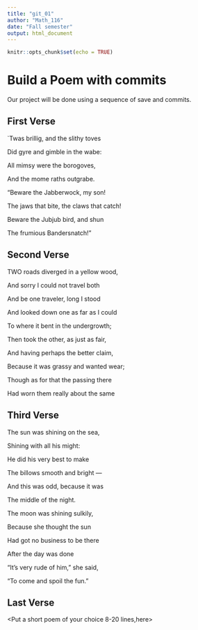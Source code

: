 ---
title: "git_01"
author: "Math_116"
date: "Fall semester"
output: html_document
---

```{r setup, include=FALSE}
knitr::opts_chunk$set(echo = TRUE)
```


# Build a Poem with commits
Our project will be done using a sequence of save and commits.



## First Verse
`Twas brillig, and the slithy toves

   Did gyre and gimble in the wabe:
   
 All mimsy were the borogoves,
 
   And the mome raths outgrabe.
   
   "Beware the Jabberwock, my son!

   The jaws that bite, the claws that catch!
   
 Beware the Jubjub bird, and shun
 
  The frumious Bandersnatch!"
  
   
## Second Verse
TWO roads diverged in a yellow wood, 

And sorry I could not travel both  

And be one traveler, long I stood  

And looked down one as far as I could  

To where it bent in the undergrowth;          
  
  
Then took the other, as just as fair, 

And having perhaps the better claim, 

Because it was grassy and wanted wear;  

Though as for that the passing there  

Had worn them really about the same 




## Third Verse
The sun was shining on the sea, 

Shining with all his might: 

He did his very best to make 

The billows smooth and bright — 

And this was odd, because it was 

The middle of the night. 


The moon was shining sulkily, 

Because she thought the sun 

Had got no business to be there 

After the day was done

"It's very rude of him," she said, 

"To come and spoil the fun." 

## Last Verse
<Put a short poem of your choice 8-20 lines,here>
